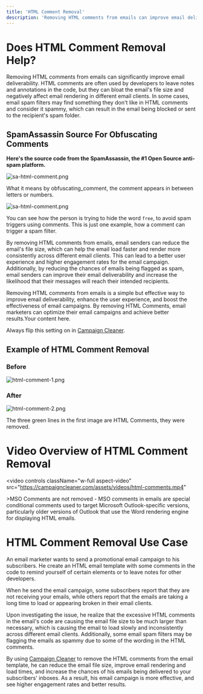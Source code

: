 ```yaml
---
title: 'HTML Comment Removal'
description: 'Removing HTML comments from emails can improve email deliverability, reduce email file size, and enhance email security.'
---
```


# Does HTML Comment Removal Help?
Removing HTML comments from emails can significantly improve email deliverability. HTML comments are often used by developers to leave notes and annotations in the code, but they can bloat the email's file size and negatively affect email rendering in different email clients. In some cases, email spam filters may find something they don't like in HTML comments and consider it spammy, which can result in the email being blocked or sent to the recipient's spam folder.

## SpamAssassin Source For Obfuscating Comments

**Here's the source code from the SpamAssassin, the #1 Open Source anti-spam platform.** 

![sa-html-comment.png](/images/sa-html-comment.png)

What it means by obfuscating_comment, the comment appears in between letters or numbers. 

![sa-html-comment.png](/images/sa-html-comment-2.png)

You can see how the person is trying to hide the word `free`, to avoid spam triggers using comments. This is just one example, how a comment can trigger a spam filter.

By removing HTML comments from emails, email senders can reduce the email's file size, which can help the email load faster and render more consistently across different email clients. This can lead to a better user experience and higher engagement rates for the email campaign. Additionally, by reducing the chances of emails being flagged as spam, email senders can improve their email deliverability and increase the likelihood that their messages will reach their intended recipients.

Removing HTML comments from emails is a simple but effective way to improve email deliverability, enhance the user experience, and boost the effectiveness of email campaigns. By removing HTML  Comments, email marketers can optimize their email campaigns and achieve better results.Your content here. 

Always flip this setting on in [Campaign Cleaner](https://campaigncleaner.com).

## Example of HTML Comment Removal


### Before ###

![html-comment-1.png](/images/html-comment-3.png)

### After ###

![html-comment-2.png](/images/html_comment-4.png)

The three green lines in the first image are HTML Comments, they were removed.


# Video Overview of HTML Comment Removal

<video
  controls
  className="w-full aspect-video"
  src="https://campaigncleaner.com/assets/videos/html-comments.mp4"
></video>

<Info>>MSO Comments are not removed - MSO comments in emails are special conditional comments used to target Microsoft Outlook-specific versions, particularly older versions of Outlook that use the Word rendering engine for displaying HTML emails. 
</Info>

# HTML Comment Removal Use Case
<Note>
An email marketer wants to send a promotional email campaign to his subscribers. He create an HTML email template with some comments in the code to remind yourself of certain elements or to leave notes for other developers.
 
When he send the email campaign, some subscribers report that they are not receiving your emails, while others report that the emails are taking a long time to load or appearing broken in their email clients.
 
Upon investigating the issue, he realize that the excessive HTML comments in the email's code are causing the email file size to be much larger than necessary, which is causing the email to load slowly and inconsistently across different email clients. Additionally, some email spam filters may be flagging the emails as spammy due to some of the wording in the HTML comments.
 
By using [Campaign Cleaner](https://campaigncleaner.com) to remove the HTML comments from the email template, he can reduce the email file size, improve email rendering and load times, and increase the chances of his emails being delivered to your subscribers' inboxes. As a result, his email campaign is more effective, and see higher engagement rates and better results.
</Note>
